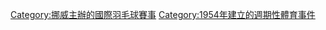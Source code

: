 [[Category:挪威主辦的國際羽毛球賽事|Category:挪威主辦的國際羽毛球賽事]]
[[Category:1954年建立的週期性體育事件|Category:1954年建立的週期性體育事件]]